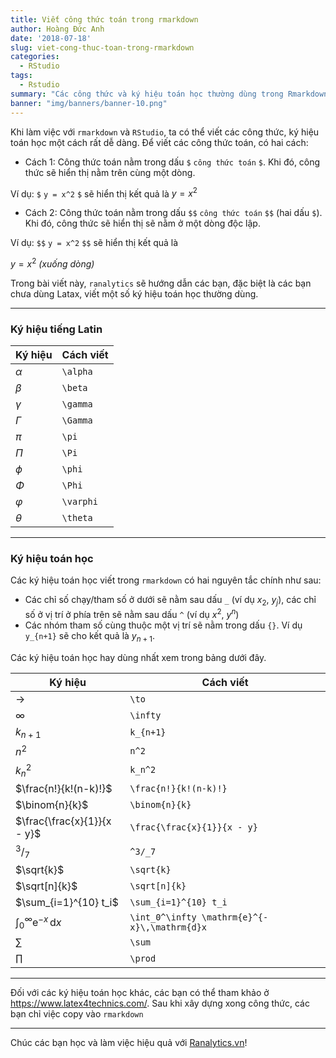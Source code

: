 ```yaml
---
title: Viết công thức toán trong rmarkdown
author: Hoàng Đức Anh
date: '2018-07-18'
slug: viet-cong-thuc-toan-trong-rmarkdown
categories:
  - RStudio
tags:
  - Rstudio
summary: "Các công thức và ký hiệu toán học thường dùng trong Rmarkdown"
banner: "img/banners/banner-10.png"
---
```


Khi làm việc với `rmarkdown` và `RStudio`, ta có thể viết các công thức, ký hiệu toán học một cách rất dễ dàng. Để viết các công thức toán, có hai cách:

- Cách 1: Công thức toán nằm trong dấu `$` `công thức toán` `$`. Khi đó, công thức sẽ hiển thị nằm trên cùng một dòng.

Ví dụ: `$` `y = x^2` `$` sẽ hiển thị kết quả là $y = x^2$

- Cách 2: Công thức toán nằm trong dấu `$$` `công thức toán` `$$` (hai dấu `$`). Khi đó, công thức sẽ hiển thị sẽ nằm ở một dòng độc lập.

Ví dụ: `$$` `y = x^2` `$$` sẽ hiển thị kết quả là 

$y = x^2$ *(xuống dòng)*

Trong bài viết này, `ranalytics` sẽ hướng dẫn các bạn, đặc biệt là các bạn chưa dùng Latax, viết một số ký hiệu toán học thường dùng.

---

### Ký hiệu tiếng Latin

| Ký hiệu	| Cách viết |
----|-------
$\alpha$ | 	`\alpha`
$\beta$ | 	`\beta`
$\gamma$ | 	`\gamma`
$\Gamma$ | 	`\Gamma`
$\pi$ | 	`\pi`
$\Pi$ | 	`\Pi`
$\phi$ | 	`\phi`
$\Phi$ | 	`\Phi`
$\varphi$ | 	`\varphi`
$\theta$ | 	`\theta`

---

### Ký hiệu toán học

Các ký hiệu toán học viết trong `rmarkdown` có hai nguyên tắc chính như sau:

- Các chỉ số chạy/tham số ở dưới sẽ nằm sau dấu `_` (ví dụ $x_2$, $y_j$), các chỉ số ở vị trí ở phía trên sẽ nằm sau dấu `^` (ví dụ $x^2$, $y^n$)
- Các nhóm tham số cùng thuộc một vị trí sẽ nằm trong dấu `{}`. Ví dụ `y_{n+1}` sẽ cho kết quả là $y_{n+1}$.

Các ký hiệu toán học hay dùng nhất xem trong bảng dưới đây.

| Ký hiệu	| Cách viết |
----|-------
$\to$ | 	`\to`
$\infty$ | 	`\infty`
$k_{n+1}$ | 	`k_{n+1}`
$n^2$ | 	`n^2`
$k_n^2$ | 	`k_n^2`
$\frac{n!}{k!(n-k)!}$ | 	`\frac{n!}{k!(n-k)!}`
$\binom{n}{k}$ | 	`\binom{n}{k}`
$\frac{\frac{x}{1}}{x - y}$ | 	`\frac{\frac{x}{1}}{x - y}`
$^3/_7$ | 	`^3/_7`
$\sqrt{k}$ | 	`\sqrt{k}`
$\sqrt[n]{k}$ | 	`\sqrt[n]{k}`
$\sum_{i=1}^{10} t_i$ | 	`\sum_{i=1}^{10} t_i`
$\int_0^\infty \mathrm{e}^{-x}\,\mathrm{d}x$ | 	`\int_0^\infty \mathrm{e}^{-x}\,\mathrm{d}x`
$\sum$ | 	`\sum`
$\prod$ | 	`\prod`

---

Đối với các ký hiệu toán học khác, các bạn có thể tham khảo ở [https://www.latex4technics.com/](https://www.latex4technics.com/). Sau khi xây dựng xong công thức, các bạn chỉ việc copy vào `rmarkdown`

---

Chúc các bạn học và làm việc hiệu quả với [Ranalytics.vn](ranalytics.vn)!

